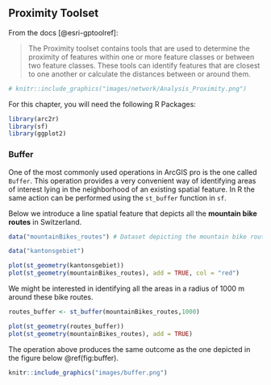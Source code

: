 ## Proximity Toolset {#proximity-toolset}


From the docs [@esri-gptoolref]:

> The Proximity toolset contains tools that are used to determine the proximity of features within one or more feature classes or between two feature classes. These tools can identify features that are closest to one another or calculate the distances between or around them.


```r
# knitr::include_graphics("images/network/Analysis_Proximity.png")
```

For this chapter, you will need the following R Packages:
```r
library(arc2r)
library(sf)
library(ggplot2)
```


### Buffer

One of the most commonly used operations in ArcGIS pro is the one called `Buffer`. This operation provides a very convenient way of identifying areas of interest lying in the neighborhood of an existing spatial feature. In R the same action can be performed using the `st_buffer` function in `sf`. 

Below we introduce a line spatial feature that depicts all the __mountain bike routes__ in Switzerland.


```r
data("mountainBikes_routes") # Dataset depicting the mountain bike routes in Switzerland

data("kantonsgebiet")
```

```r
plot(st_geometry(kantonsgebiet))
plot(st_geometry(mountainBikes_routes), add = TRUE, col = "red")
```

We might be interested in identifying all the areas in a radius of 1000 m around these bike routes.


```r
routes_buffer <- st_buffer(mountainBikes_routes,1000)

plot(st_geometry(routes_buffer))
plot(st_geometry(mountainBikes_routes), add = TRUE)

```


The operation above produces the same outcome as the one depicted in the figure below \@ref(fig:buffer).

```r
knitr::include_graphics("images/buffer.png")
```
